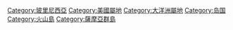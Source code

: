 {{Catnav|頁面分類|地理|大洲|大洋洲|大洋洲国家}}
{{Catnav|頁面分類|地理|国家|大洋洲国家}}
{{Catnav|頁面分類|人类社会|政治|国家|大洋洲国家}}

{{DEFAULTSORT:American Samoa}}
{{Commonscat|American Samoa}}

[[Category:玻里尼西亞|Category:玻里尼西亞]]
[[Category:美國屬地|Category:美國屬地]]
[[Category:大洋洲屬地|Category:大洋洲屬地]]
[[Category:岛国|Category:岛国]]
[[Category:火山島|Category:火山島]]
[[Category:薩摩亞群島|Category:薩摩亞群島]]